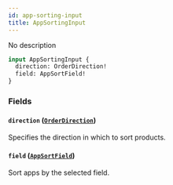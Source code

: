 ```yaml
---
id: app-sorting-input
title: AppSortingInput
---
```


No description

```graphql
input AppSortingInput {
  direction: OrderDirection!
  field: AppSortField!
}
```

### Fields

#### `direction` ([`OrderDirection`](../../../developer/api-reference/enums/order-direction))

Specifies the direction in which to sort products.

#### `field` ([`AppSortField`](../../../developer/api-reference/enums/app-sort-field))

Sort apps by the selected field.
